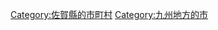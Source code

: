 {{Commonscat|Takeo, Saga}}
{{Catmore}}

{{DEFAULTSORT:Takeo-shi}}
[[Category:佐賀縣的市町村|Category:佐賀縣的市町村]]
[[Category:九州地方的市|Category:九州地方的市]]